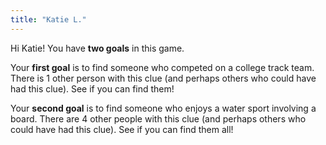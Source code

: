```yaml
---
title: "Katie L."
---
```


Hi Katie! You have **two goals** in this game.

Your **first goal** is to find someone who competed on a college track team. There is 1 other person with this clue (and perhaps others who could have had this clue). See if you can find them!

Your **second goal** is to find someone who enjoys a water sport involving a board. There are 4 other people with this clue (and perhaps others who could have had this clue). See if you can find them all!
